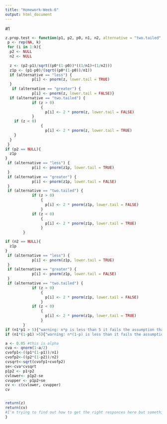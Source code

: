 ```yaml
---
title: "Homework-Week-6"
output: html_document
---
```

#1
```r
z.prop.test <- function(p1, p2, p0, n1, n2, alternative = "two.tailed", alpha = 0.05, k = 1000){
 p <- rep(NA, k)
 for (i in 1:k){
  p2 <- NULL
  n2 <- NULL
  
  z <- (p2-p1)/sqrt((p0*(1-p0))*((1/n1)+(1/n2)))
  z1p <- (p1-p0)/(sqrt((p0*(1-p0))/n1))
  if (alternative == "less") {
            p[i] <- pnorm(z, lower.tail = TRUE)
  }
   if (alternative == "greater") {
            p[i] <- pnorm(z, lower.tail = FALSE)}
  if (alternative == "two.tailed") {
            if (z > 0) 
                {
                  p[i] <- 2 * pnorm(z, lower.tail = FALSE)
            }
    if (z < 0) 
                {
                  p[i] <- 2 * pnorm(z, lower.tail = TRUE)
    }
  }
 }
if (p2 == NULL){
  z1p
}
 if (alternative == "less") {
            p[i] <- pnorm(z1p, lower.tail = TRUE)
 }
 if (alternative == "greater") {
            p[i] <- pnorm(z1p, lower.tail = FALSE)
 }
 if (alternative == "two.tailed") {
            if (z > 0) 
                {
                  p[i] <- 2 * pnorm(z1p, lower.tail = FALSE)
                }  
            if (z < 0) 
                {
                  p[i] <- 2 * pnorm(z1p, lower.tail = TRUE)
                } 
        }

if (n2 == NULL){
  z1p
}
 if (alternative == "less") {
            p[i] <- pnorm(z1p, lower.tail = TRUE)
 }
 if (alternative == "greater") {
            p[i] <- pnorm(z1p, lower.tail = FALSE)
 }
 if (alternative == "two.tailed") {
            if (z > 0) 
                {
                  p[i] <- 2 * pnorm(z1p, lower.tail = FALSE)
                }  
            if (z < 0) 
                {
                  p[i] <- 2 * pnorm(z1p, lower.tail = TRUE)
                } 
        }
if (n1*p1 > 5){"warning: n*p is less than 5 it fails the assumption that it is normal" }
if (n1*(1-p1) >5){"warning: n*(1-p) is less than it fails the assumption that it is normal"}

a <- 0.05 #this is alpha
cva <- qnorm(1-a/2)
cvofp1<-((p1*(1-p1))/n1)
cvofp2<-((p2*(1-p2))/n2)
cvsqrt<-sqrt(cvofp1+cvofp2)
se<-cva*cvsqrt
p1p2 <- p1+p2
cvlower<- p1p2-se
cvupper <- p1p2+se
cv <- c(cvlower, cvupper)
cv


return(z)
return(cv)
#I'm trying to find out how to get the right responces here but something isn't working. I also dont know how to get the appropreate p value for each of the different casses but I'm still working on this. This homework is kind of hard. I'm still working on part two.
}
```
  